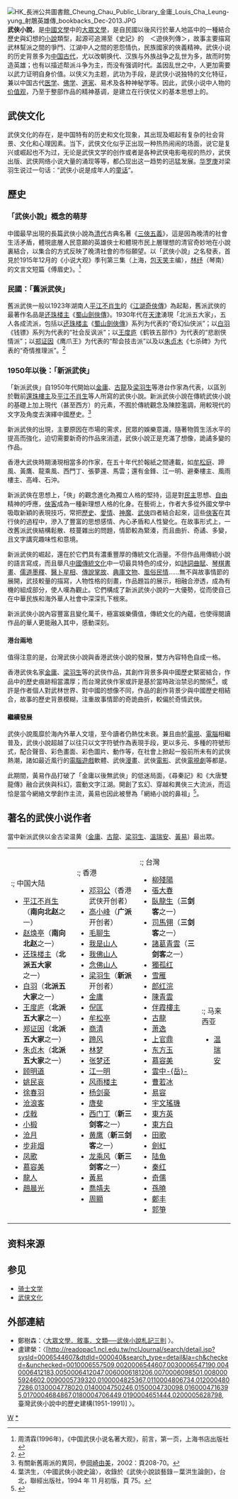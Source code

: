 {{noteTA
|1=zh-hans:郑丰;zh-hant:鄭丰;
}}
[[File:HK_長洲公共圖書館_Cheung_Chau_Public_Library_金庸_Louis_Cha_Leung-yung_射鵰英雄傳_bookbacks_Dec-2013.JPG|thumb]]
'''武俠小說'''，是[[中國文學|中國文學]]中的[[大眾文學|大眾文學]]，是自民國以後风行於華人地區中的一種結合歷史與幻想的[[小說|小說]]類型，起源可追溯至《史記》的　＜遊俠列傳＞，故事主要描寫武林幫派之間的爭鬥、江湖中人之間的恩怨情仇，民族國家的俠義精神。武侠小说的历史背景多为[[中国历史|中国古代]]，尤以改朝换代、汉族与外族战争之乱世为多，故而时势造英雄；也有以描述帮派斗争为主，而没有强调时代。盖因乱世之中，人更加需要以武力证明自身价值。以侠义为主题，武功为手段，是武侠小说独特的文化特征，兼以中国古代[[医学|医学]]、[[佛学|佛学]]、[[道家|道家]]、易术及各种神秘学等。因此，武侠小说中人物的[[价值观|价值观]]，乃至于整部作品的精神基调，是建立在行侠仗义的基本思想上的。

== 武侠文化 ==
{{main|武侠文化}}
武侠文化的存在，是中国特有的历史和文化现象，其出现及崛起有复杂的社会背景、文化和心理因素。当下，武侠文化似乎正出现一种热热闹闹的场面，说它是复兴或崛起也不为过，无论是武侠文学的创作或者是各种武侠电影电视的热炒，武侠出版、武侠网络小说大量的涌现等等，都凸现出这一趋势的迅猛发展。[[华罗庚|华罗庚]]对梁羽生说过一句话：“武侠小说是成年人的[[童话|童话]]”。

== 歷史 ==
===「武俠小說」概念的萌芽 ===
中國最早出現的長篇武俠小說為[[清代|清代]]古典名著《[[三俠五義|三俠五義]]》，這是因為晚清的社會生活矛盾，體現底層人民意願的英雄俠士和體現市民上層理想的清官奇妙地在小說裏結合，以集合的方式反映了晚清社會的市俗願望。以「武俠小說」之名發表，首見於1915年12月的《小说大观》季刊第三集（上海，[[包天笑|包天笑]]主编），[[林纾|林纾]]（琴南）的文言文短篇《傅眉史》。<ref>周清霖(1996年)，《中国武侠小说名著大观》，前言，第一页，上海书店出版社</ref>

=== 民國：「舊派武俠」===
{{wikisource|傅眉史}}
舊派武俠一般以1923年湖南人[[平江不肖生|平江不肖生]]的《[[江湖奇俠傳_(小說)|江湖奇俠傳]]》為起點，舊派武俠的最著作名品是[[还珠楼主|还珠楼主]]《[[蜀山劍俠傳|蜀山劍俠傳]]》。1930年代在[[天津|天津]]湧現「北派五大家」，五人各成流派，包括以[[还珠楼主|还珠楼主]]《[[蜀山劍俠傳|蜀山劍俠傳]]》系列为代表的“奇幻仙侠派”；以[[白羽_(作家)|白羽]]《钱镖》系列为代表的“社会反讽派”；以[[王度庐|王度庐]]《鹤铁五部作》为代表的“悲剧侠情派”；以[[郑证因|郑证因]]《鹰爪王》为代表的“帮会技击派”以及以[[朱贞木|朱贞木]]《七杀碑》为代表的“奇情推理派”。<ref name="罗立群1990">{{cite book|author=罗立群|title=《中国武侠小说史》|url=https://books.google.com/books?id=cHVMAAAAIAAJ|year=1990年|publisher=辽宁人民出版社|isbn=978-7-205-01246-5|access-date=2021-02-22|archive-date=2021-08-18|archive-url=https://web.archive.org/web/20210818071736/https://books.google.com/books?id=cHVMAAAAIAAJ|dead-url=no}}</ref>

===1950年以後：「新派武俠」 ===
「新派武俠」自1950年代開始以[[金庸|金庸]]、[[古龍|古龍]]及[[梁羽生|梁羽生]]等港台作家為代表，以區別於戰前[[還珠樓主|還珠樓主]]及[[平江不肖生|平江不肖生]]等人所寫的武俠小說。新派武俠小說在傳統武俠小說的基礎上加上現代（甚至西方）的元素，不囿於傳統觀念及陳腔濫調，用較現代的文字及角度去演繹中國歷史。<ref>有關新舊兩派的異同，參[[岡崎由美|岡崎由美]]，2002：頁208-70。</ref>

新派武俠的出現，主要原因在市場的需求，民眾的娛樂意識，隨著物質生活水平的提高而強化，迫切需要新奇的作品來消遣，武俠小說正是充滿了想像，詭譎多變的作品。

香港大武俠時期湧現相當多的作家，在五十年代於報紙之間連載，如[[牟松庭|牟松庭]]、蹄風、黃鷹、龍乘風、西門丁、張夢還、馬雲；還有金鋒、江一明、避秦樓主、風雨樓主、高峰、石沖。

新派武俠在思想上，「俠」的觀念進化為獨立人格的堅持，這是對[[民主|民主]]思想、[[自由|自由]]精神的呼應，[[俠客|俠客]]成為一種新理想人格的化身。在藝術上，作者大多從外國文學中吸取新穎的表現技巧，常把[[歷史|歷史]]、[[愛情|愛情]]、[[神魔|神魔]]、[[武俠|武俠]]四者結合起來，這些[[俠客|俠客]]在其行俠的過程中，滲入了豐富的思想感情、內心矛盾和人性變化。在故事形式上，一改舊派武俠結構鬆散、枝蔓雜出的問題，情節較為緊湊，而且曲折、奇譎、多變，且文字講究趣味性和意境。

新派武俠的崛起，還在於它們具有濃重豐厚的傳統文化涵量。不但作品用傳統小說的語言寫成，而且舉凡[[中國傳統文化|中國傳統文化]]中一切最具特色的成分，如[[詩|詩]][[詞|詞]][[曲|曲]][[賦|賦]]、[[琴|琴]][[棋|棋]][[書|書]][[畫|畫]]、[[儒|儒]][[道|道]][[墨|墨]][[釋|釋]]、[[醫|醫]][[卜|卜]][[星|星]][[相|相]]、[[傳說|傳說掌故]]、[[典|典]][[庫|庫]][[文物|文物]]、[[風俗|風俗民情]]……無不與故事情節的展開，武技較量的描寫，人物性格的刻畫，作品題旨的展示，相融合滲透，成為有機的組成部分，使人嘆為觀止。它們構成了新派武俠小說的一大優勢，從而使自己在中華民族和海外華人社會中深深扎下根來。

新派武俠小說內容豐富且變化萬千，極富娛樂價值，傳統文化的內蘊，也使得閱讀作品的華人更能融入其中，感動深刻。

==== 港台兩地 ====
值得注意的是，台灣武俠小說與香港武俠小說的發展，雙方內容特色自成一格。

香港武俠名家[[金庸|金庸]]、[[梁羽生|梁羽生]]等的武俠作品，其創作背景多與中國歷史緊密結合，作品中的歷史痕跡相當濃厚；而台灣武俠作家或許是基於當時政治禁忌的關係<ref>葉洪生，〈中國武俠小說史論〉，收錄於《武俠小說談藝錄－葉洪生論劍》，台北，聯經出版社，1994 年 11 月初版，頁 75。</ref>，或許是作者個人對武林世界、對中國的想像不同，作品的創作背景少與中國歷史相結合，故事的歷史背景模糊，注重故事情節的奇詭曲折，較偏於奇情武俠。

==== 繼續發展 ====
武俠小說風靡於海內外華人文壇，至今讀者仍熱忱未衰。兼且由於[[電視|電視]]、[[電腦|電腦]]相繼普及，武俠小說超越了以往只以文字符號作為表現手段，更以多元、多種的符號形式，配合聲音、彩色畫面、彩色圖片、動作等，在社會上掀起一股前所未有的武俠熱潮，諸如最近風行的[[電腦遊戲|電腦遊戲]]軟體、武俠[[漫畫|漫畫]]、武俠[[電影|電影]]、武俠[[電視劇|電視劇]]等都是。

此期間，黃易作品打破了「金庸以後無武俠」的低迷局面，《尋秦記》和《大唐雙龍傳》融合武俠與科幻，震動文字江湖。開創了玄幻、穿越和異俠三大流派，而這恰是當今網絡文學創作主流，黃易也因此被譽為「網絡小說的鼻祖」<ref>{{cite journal |title=穿越小說鼻祖黃易傳奇 |journal=亞洲週刊 |url=https://www.yzzk.com/article/details/%E4%BA%BA%E7%89%A9%2F2017-16%2F1491970076181%2F%E7%A9%BF%E8%B6%8A%E5%B0%8F%E8%AA%AA%E9%BC%BB%E7%A5%96%E9%BB%83%E6%98%93%E5%82%B3%E5%A5%87/%E5%90%8D%E5%AE%B6%E5%8D%9A%E5%AE%A2/%E6%B1%9F%E5%A9%A7 |accessdate=2022-06-13}}</ref>。

== 著名的武侠小说作者 ==
當中新派武俠以金古梁温黄（[[金庸|金庸]]、[[古龍|古龍]]、[[梁羽生|梁羽生]]、[[溫瑞安|溫瑞安]]、[[黃易_(作家)|黃易]]）最出眾。
{{seealso|武侠小说作家列表}}
{|
|valign=top|
:; 中国大陆
* [[平江不肖生|平江不肖生]]（'''南向北赵'''之一）
* [[赵焕亭|赵焕亭]]（'''南向北赵'''之一）
* [[还珠楼主|还珠楼主]]（'''北派五大家'''之一）
* [[白羽_(作家)|白羽]]（'''北派五大家'''之一）
* [[王度庐|王度庐]]（'''北派五大家'''之一）
* [[郑证因|郑证因]]（'''北派五大家'''之一）
* [[朱贞木|朱贞木]]（'''北派五大家'''之一）
* [[顾明道|顾明道]]
* [[姚民哀|姚民哀]]
* [[徐春羽|徐春羽]]
* [[沧浪客|沧浪客]]
* [[戊戟|戊戟]]
* [[小椴|小椴]]
* [[沧月|沧月]]
* [[步非煙_(作家)|步非烟]]
* [[凤歌|凤歌]]
* [[慕容美|慕容美]]
* [[龍人|龍人]]
* [[趙晨光|趙晨光]]
|valign=top|
:; 香港
* [[邓羽公|邓羽公]]（香港武侠开创者）
* [[高小峰|高小峰]]（'''广派'''开创者）
* [[毛聊生|毛聊生]]
* [[我是山人|我是山人]]
* [[我佛山人|我佛山人]]
* [[念佛山人|念佛山人]]
* [[梁羽生|梁羽生]]（'''新派'''开创者）
* [[金庸|金庸]]
* [[倪匡|倪匡]]
* [[牟松亭|牟松亭]]
* [[商清|商清]]
* [[蹄风|蹄风]]
* [[林梦|林梦]]
* [[张梦还|张梦还]]
* [[江一明|江一明]]
* [[风雨楼主|风雨楼主]]
* [[杨剑豪|杨剑豪]]
* [[唐斐|唐斐]]
* [[西门丁|西门丁]]（'''新三剑客'''之一）
* [[黄鹰|黄鹰]]（'''新三剑客'''之一）
* [[龙乘风|龙乘风]]（'''新三剑客'''之一）
* [[黃易_(香港)|黃易]]
* [[喬靖夫|喬靖夫]]
* [[周顯|周顯]]
|valign=top|
:; 台灣
* [[柳殘陽|柳殘陽]]
* [[張大春|張大春]]
* [[臥龍生|臥龍生]]（'''三剑客'''之一）
* [[司馬翎|司馬翎]]（'''三剑客'''之一）
* [[諸葛青雲|諸葛青雲]]（'''三剑客'''之一）
* [[獨孤红|獨孤红]]
* [[雪雁|雪雁]]
* [[郎红浣|郎红浣]]
* [[陳青雲|陳青雲]]
* [[伴霞樓主|伴霞樓主]]
* [[古龍|古龍]]
* [[萧逸|萧逸]]
* [[上官鼎|上官鼎]]
* [[东方玉|东方玉]]
* [[慕容美|慕容美]]
* [[雲中岳|雲中-{岳}-]]
* [[曹若冰|曹若冰]]
* [[易容_(作家)|易容]]
* [[宇文瑤璣|宇文瑤璣]]
* [[東方英|東方英]]
* [[東方白|東方白]]
* [[田歌|田歌]]
* [[劍虹|劍虹]]
* [[陆鱼|陆鱼]]
* [[秦红|秦红]]
* [[奇儒|奇儒]]
* [[孫曉|孫曉]]
* [[鄭丰|鄭丰]]
* [[郭箏|郭箏]]
|valign=top|
:; 马来西亚
* [[温瑞安|温瑞安]]
|}

== 资料来源 ==
{{reflist}}

== 参见 ==
* [[骑士文学|骑士文学]]
*[[武侠文化|武侠文化]]

==外部連結==
{{Wikisourcecat|武侠小说}}
*鄭樹森：〈[http://www.cuhk.edu.hk/ics/21c/media/articles/c004-199100029.pdf 大眾文學．敘事．文類──武俠小說札記三則] {{Wayback|url=http://www.cuhk.edu.hk/ics/21c/media/articles/c004-199100029.pdf |date=20210726045620 }}〉。
*盧建榮：〈[http://readopac1.ncl.edu.tw/nclJournal/search/detail.jsp?sysId=0006544607&dtdId=000040&search_type=detail&la=ch&checked=&unchecked=0010006557509,0020006544607,0030006547190,0040006412183,0050006412047,0060006181206,0070006098501,0080005924602,0090005739320,0100004825367,0110004806734,0120004807286,0130004778020,0140004750246,0150004730098,0160004716395,0170004684867,0180004706449,0190004651444,0200005628798, 臺灣武俠小說中的歷史建構(1951-1991)] {{Wayback|url=http://readopac1.ncl.edu.tw/nclJournal/search/detail.jsp?sysId=0006544607&dtdId=000040&search_type=detail&la=ch&checked=&unchecked=0010006557509,0020006544607,0030006547190,0040006412183,0050006412047,0060006181206,0070006098501,0080005924602,0090005739320,0100004825367,0110004806734,0120004807286,0130004778020,0140004750246,0150004730098,0160004716395,0170004684867,0180004706449,0190004651444,0200005628798, |date=20201202184538 }}〉。

{{武俠}}
[[Category:小說類型|W]]
[[Category:武侠小说|*]]